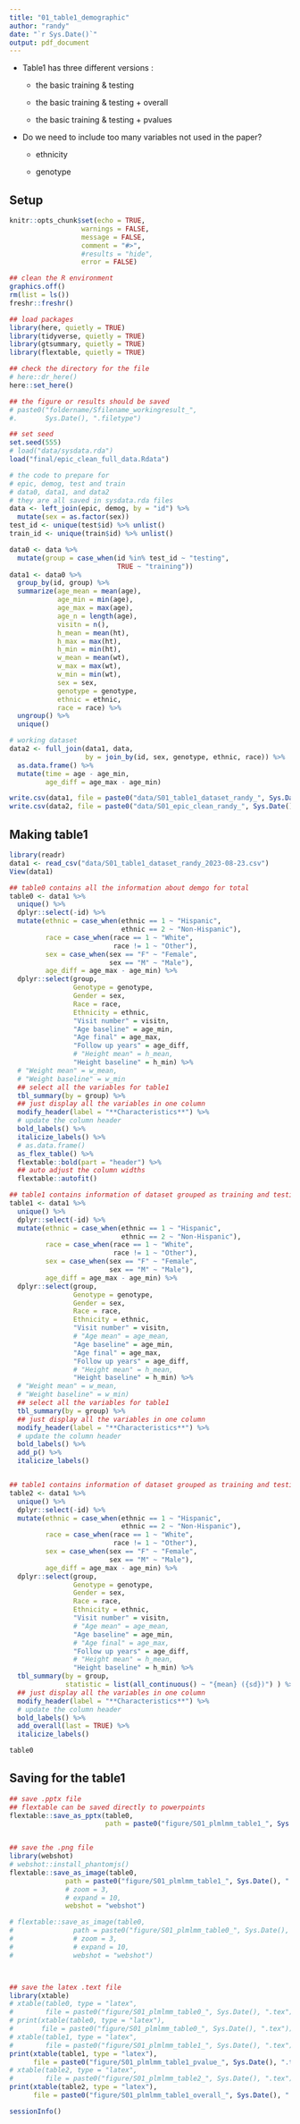```yaml
---
title: "01_table1_demographic"
author: "randy"
date: "`r Sys.Date()`"
output: pdf_document
---
```


::: callout-important
-   Table1 has three different versions :
    -   the basic training & testing

    -   the basic training & testing + overall

    -   the basic training & testing + pvalues
-   Do we need to include too many variables not used in the paper?
    -   ethnicity

    -   genotype
:::

## Setup

```r
knitr::opts_chunk$set(echo = TRUE,
                  warnings = FALSE,
                  message = FALSE,
                  comment = "#>",
                  #results = "hide",
                  error = FALSE)

## clean the R environment
graphics.off()
rm(list = ls())
freshr::freshr()

## load packages
library(here, quietly = TRUE)
library(tidyverse, quietly = TRUE)
library(gtsummary, quietly = TRUE)
library(flextable, quietly = TRUE)

## check the directory for the file
# here::dr_here()
here::set_here()

## the figure or results should be saved 
# paste0("foldername/Sfilename_workingresult_", 
#.       Sys.Date(), ".filetype")
```



```r
## set seed
set.seed(555)
# load("data/sysdata.rda")
load("final/epic_clean_full_data.Rdata")

# the code to prepare for
# epic, demog, test and train
# data0, data1, and data2
# they are all saved in sysdata.rda files
data <- left_join(epic, demog, by = "id") %>%
  mutate(sex = as.factor(sex))
test_id <- unique(test$id) %>% unlist()
train_id <- unique(train$id) %>% unlist()

data0 <- data %>%
  mutate(group = case_when(id %in% test_id ~ "testing",
                           TRUE ~ "training"))
data1 <- data0 %>%
  group_by(id, group) %>%
  summarize(age_mean = mean(age),
            age_min = min(age),
            age_max = max(age),
            age_n = length(age),
            visitn = n(),
            h_mean = mean(ht),
            h_max = max(ht),
            h_min = min(ht),
            w_mean = mean(wt),
            w_max = max(wt),
            w_min = min(wt),
            sex = sex,
            genotype = genotype,
            ethnic = ethnic,
            race = race) %>%
  ungroup() %>%
  unique()

# working dataset
data2 <- full_join(data1, data,
                   by = join_by(id, sex, genotype, ethnic, race)) %>%
  as.data.frame() %>%
  mutate(time = age - age_min,
         age_diff = age_max - age_min)

write.csv(data1, file = paste0("data/S01_table1_dataset_randy_", Sys.Date(), ".csv"))
write.csv(data2, file = paste0("data/S01_epic_clean_randy_", Sys.Date(), ".csv"))
```


## Making table1

```r
library(readr)
data1 <- read_csv("data/S01_table1_dataset_randy_2023-08-23.csv")
View(data1)

## table0 contains all the information about demgo for total
table0 <- data1 %>%
  unique() %>%
  dplyr::select(-id) %>%
  mutate(ethnic = case_when(ethnic == 1 ~ "Hispanic",
                            ethnic == 2 ~ "Non-Hispanic"),
         race = case_when(race == 1 ~ "White",
                          race != 1 ~ "Other"),
         sex = case_when(sex == "F" ~ "Female",
                         sex == "M" ~ "Male"),
         age_diff = age_max - age_min) %>%
  dplyr::select(group,
                Genotype = genotype,
                Gender = sex,
                Race = race,
                Ethnicity = ethnic,
                "Visit number" = visitn,
                "Age baseline" = age_min, 
                "Age final" = age_max, 
                "Follow up years" = age_diff,
                # "Height mean" = h_mean, 
                "Height baseline" = h_min) %>% 
  # "Weight mean" = w_mean,
  # "Weight baseline" = w_min
  ## select all the variables for table1
  tbl_summary(by = group) %>%
  ## just display all the variables in one column
  modify_header(label = "**Characteristics**") %>%
  # update the column header
  bold_labels() %>%
  italicize_labels() %>%
  # as.data.frame()
  as_flex_table() %>%
  flextable::bold(part = "header") %>%
  ## auto adjust the column widths
  flextable::autofit()

## table1 contains information of dataset grouped as training and testing
table1 <- data1 %>%
  unique() %>%
  dplyr::select(-id) %>%
  mutate(ethnic = case_when(ethnic == 1 ~ "Hispanic",
                            ethnic == 2 ~ "Non-Hispanic"),
         race = case_when(race == 1 ~ "White",
                          race != 1 ~ "Other"),
         sex = case_when(sex == "F" ~ "Female",
                         sex == "M" ~ "Male"),
         age_diff = age_max - age_min) %>% 
  dplyr::select(group,
                Genotype = genotype,
                Gender = sex,
                Race = race,
                Ethnicity = ethnic,
                "Visit number" = visitn,
                # "Age mean" = age_mean, 
                "Age baseline" = age_min, 
                "Age final" = age_max, 
                "Follow up years" = age_diff,
                # "Height mean" = h_mean, 
                "Height baseline" = h_min) %>% 
  # "Weight mean" = w_mean,
  # "Weight baseline" = w_min)
  ## select all the variables for table1
  tbl_summary(by = group) %>%
  ## just display all the variables in one column
  modify_header(label = "**Characteristics**") %>%
  # update the column header
  bold_labels() %>%
  add_p() %>%
  italicize_labels()


## table1 contains information of dataset grouped as training and testing
table2 <- data1 %>%
  unique() %>%
  dplyr::select(-id) %>%
  mutate(ethnic = case_when(ethnic == 1 ~ "Hispanic",
                            ethnic == 2 ~ "Non-Hispanic"),
         race = case_when(race == 1 ~ "White",
                          race != 1 ~ "Other"),
         sex = case_when(sex == "F" ~ "Female",
                         sex == "M" ~ "Male"),
         age_diff = age_max - age_min) %>% 
  dplyr::select(group,
                Genotype = genotype,
                Gender = sex,
                Race = race,
                Ethnicity = ethnic,
                "Visit number" = visitn,
                # "Age mean" = age_mean, 
                "Age baseline" = age_min, 
                # "Age final" = age_max, 
                "Follow up years" = age_diff,
                # "Height mean" = h_mean, 
                "Height baseline" = h_min) %>% 
  tbl_summary(by = group,
              statistic = list(all_continuous() ~ "{mean} ({sd})") ) %>%
  ## just display all the variables in one column
  modify_header(label = "**Characteristics**") %>%
  # update the column header
  bold_labels() %>%
  add_overall(last = TRUE) %>%
  italicize_labels() 

table0
```

## Saving for the table1

```r

## save .pptx file
## flextable can be saved directly to powerpoints
flextable::save_as_pptx(table0, 
                        path = paste0("figure/S01_plmlmm_table1_", Sys.Date(), ".pptx"))


## save the .png file
library(webshot)
# webshot::install_phantomjs()
flextable::save_as_image(table0, 
              path = paste0("figure/S01_plmlmm_table1_", Sys.Date(), ".png"),
              # zoom = 3, 
              # expand = 10, 
              webshot = "webshot")

# flextable::save_as_image(table0, 
#               path = paste0("figure/S01_plmlmm_table0_", Sys.Date(), ".pptx"),
#               # zoom = 3, 
#               # expand = 10, 
#               webshot = "webshot")



## save the latex .text file
library(xtable)
# xtable(table0, type = "latex", 
#        file = paste0("figure/S01_plmlmm_table0_", Sys.Date(), ".tex"))
# print(xtable(table0, type = "latex"),
#       file = paste0("figure/S01_plmlmm_table0_", Sys.Date(), ".tex"))
# xtable(table1, type = "latex", 
#        file = paste0("figure/S01_plmlmm_table1_", Sys.Date(), ".tex"))
print(xtable(table1, type = "latex"),
      file = paste0("figure/S01_plmlmm_table1_pvalue_", Sys.Date(), ".tex"))
# xtable(table2, type = "latex", 
#        file = paste0("figure/S01_plmlmm_table2_", Sys.Date(), ".tex"))
print(xtable(table2, type = "latex"),
      file = paste0("figure/S01_plmlmm_table1_overall_", Sys.Date(), ".tex"))

```

```r
sessionInfo()
```

